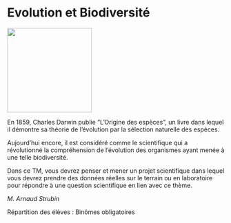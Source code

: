 # Evolution et Biodiversité

::: {.center data-latex=""}
![](images/evolution-et-biodiversite.jpeg){height=14em}
:::

En 1859, Charles Darwin publie "L'Origine des espèces", un livre dans
lequel il démontre sa théorie de l'évolution par la sélection naturelle
des espèces.

Aujourd'hui encore, il est considéré comme le scientifique qui a
révolutionné la compréhension de l'évolution des organismes ayant menée
à une telle biodiversité.

Dans ce TM, vous devrez penser et mener un projet scientifique dans
lequel vous devrez prendre des données réelles sur le terrain ou en
laboratoire pour répondre à une question scientifique en lien avec ce
thème. 

::: {.signature data-latex=""}
_M. Arnaud Strubin_  
:::
Répartition des élèves : Binômes obligatoires